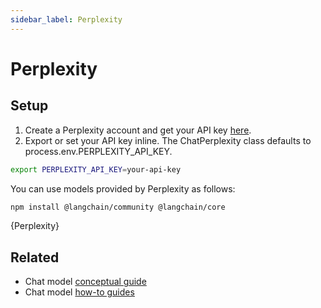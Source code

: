 ```yaml
---
sidebar_label: Perplexity
---
```



# Perplexity

## Setup

1. Create a Perplexity account and get your API key [here](https://www.perplexity.ai/settings/api).
2. Export or set your API key inline. The ChatPerplexity class defaults to process.env.PERPLEXITY_API_KEY.

```bash
export PERPLEXITY_API_KEY=your-api-key
```

You can use models provided by Perplexity as follows:


<IntegrationInstallTooltip></IntegrationInstallTooltip>

```bash npm2yarn
npm install @langchain/community @langchain/core
```


<CodeBlock language="typescript">{Perplexity}</CodeBlock>

## Related

- Chat model [conceptual guide](/docs/concepts/chat_models)
- Chat model [how-to guides](/docs/how_to/#chat-models)
